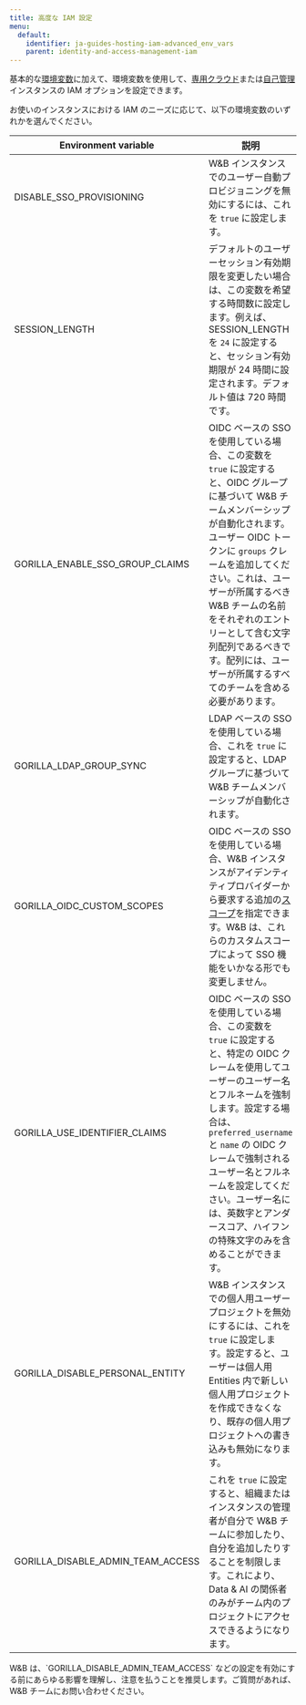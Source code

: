 ```yaml
---
title: 高度な IAM 設定
menu:
  default:
    identifier: ja-guides-hosting-iam-advanced_env_vars
    parent: identity-and-access-management-iam
---
```


基本的な[環境変数](/ja/platform/hosting/env-vars/)に加えて、環境変数を使用して、[専用クラウド](/ja/platform/hosting/hosting-options/dedicated_cloud)または[自己管理](/ja/platform/hosting/hosting-options/self-managed)インスタンスの IAM オプションを設定できます。

お使いのインスタンスにおける IAM のニーズに応じて、以下の環境変数のいずれかを選んでください。

| Environment variable | 説明 |
|----------------------|-----|
| DISABLE_SSO_PROVISIONING | W&B インスタンスでのユーザー自動プロビジョニングを無効にするには、これを `true` に設定します。 |
| SESSION_LENGTH | デフォルトのユーザーセッション有効期限を変更したい場合は、この変数を希望する時間数に設定します。例えば、SESSION_LENGTH を `24` に設定すると、セッション有効期限が 24 時間に設定されます。デフォルト値は 720 時間です。 |
| GORILLA_ENABLE_SSO_GROUP_CLAIMS | OIDC ベースの SSO を使用している場合、この変数を `true` に設定すると、OIDC グループに基づいて W&B チームメンバーシップが自動化されます。ユーザー OIDC トークンに `groups` クレームを追加してください。これは、ユーザーが所属するべき W&B チームの名前をそれぞれのエントリーとして含む文字列配列であるべきです。配列には、ユーザーが所属するすべてのチームを含める必要があります。 |
| GORILLA_LDAP_GROUP_SYNC | LDAP ベースの SSO を使用している場合、これを `true` に設定すると、LDAP グループに基づいて W&B チームメンバーシップが自動化されます。 |
| GORILLA_OIDC_CUSTOM_SCOPES | OIDC ベースの SSO を使用している場合、W&B インスタンスがアイデンティティプロバイダーから要求する追加の[スコープ](https://auth0.com/docs/get-started/apis/scopes/openid-connect-scopes)を指定できます。W&B は、これらのカスタムスコープによって SSO 機能をいかなる形でも変更しません。 |
| GORILLA_USE_IDENTIFIER_CLAIMS | OIDC ベースの SSO を使用している場合、この変数を `true` に設定すると、特定の OIDC クレームを使用してユーザーのユーザー名とフルネームを強制します。設定する場合は、`preferred_username` と `name` の OIDC クレームで強制されるユーザー名とフルネームを設定してください。ユーザー名には、英数字とアンダースコア、ハイフンの特殊文字のみを含めることができます。 |
| GORILLA_DISABLE_PERSONAL_ENTITY | W&B インスタンスでの個人用ユーザープロジェクトを無効にするには、これを `true` に設定します。設定すると、ユーザーは個人用 Entities 内で新しい個人用プロジェクトを作成できなくなり、既存の個人用プロジェクトへの書き込みも無効になります。 |
| GORILLA_DISABLE_ADMIN_TEAM_ACCESS | これを `true` に設定すると、組織またはインスタンスの管理者が自分で W&B チームに参加したり、自分を追加したりすることを制限します。これにより、Data & AI の関係者のみがチーム内のプロジェクトにアクセスできるようになります。 |

<Warning>
W&B は、`GORILLA_DISABLE_ADMIN_TEAM_ACCESS` などの設定を有効にする前にあらゆる影響を理解し、注意を払うことを推奨します。ご質問があれば、W&B チームにお問い合わせください。
</Warning>